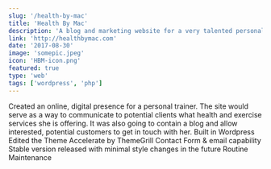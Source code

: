 ```yaml
---
slug: '/health-by-mac'
title: 'Health By Mac'
description: 'A blog and marketing website for a very talented personal trainer combining a focus on exercise and health 🥗'
link: 'http://healthbymac.com'
date: '2017-08-30'
image: 'somepic.jpeg'
icon: 'HBM-icon.png'
featured: true
type: 'web'
tags: ['wordpress', 'php']
---
```



<ProjectSectionTop frontmatter={props.frontmatter} />

<ProjectSectionIconGroup iconInfo="clipboard" sectionHeader="Background">
  Created an online, digital presence for a personal trainer. The site would
  serve as a way to communicate to potential clients what health and exercise
  services she is offering. It was also going to contain a blog and allow
  interested, potential customers to get in touch with her.
</ProjectSectionIconGroup>

<ProjectSectionIconGroup iconInfo="tools" sectionHeader="Under The Hood">
  Built in Wordpress
  Edited the Theme Accelerate by ThemeGrill
  Contact Form & email capability

</ProjectSectionIconGroup>

<ProjectSectionIconGroup iconInfo="sign" sectionHeader="Next Steps">
  Stable version released with minimal style changes in the future Routine
  Maintenance
</ProjectSectionIconGroup>
